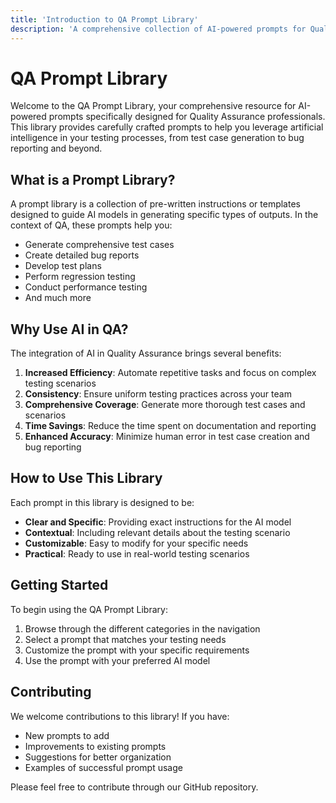 ```yaml
---
title: 'Introduction to QA Prompt Library'
description: 'A comprehensive collection of AI-powered prompts for Quality Assurance professionals'
---
```


# QA Prompt Library

Welcome to the QA Prompt Library, your comprehensive resource for AI-powered prompts specifically designed for Quality Assurance professionals. This library provides carefully crafted prompts to help you leverage artificial intelligence in your testing processes, from test case generation to bug reporting and beyond.

## What is a Prompt Library?

A prompt library is a collection of pre-written instructions or templates designed to guide AI models in generating specific types of outputs. In the context of QA, these prompts help you:

- Generate comprehensive test cases
- Create detailed bug reports
- Develop test plans
- Perform regression testing
- Conduct performance testing
- And much more

## Why Use AI in QA?

The integration of AI in Quality Assurance brings several benefits:

1. **Increased Efficiency**: Automate repetitive tasks and focus on complex testing scenarios
2. **Consistency**: Ensure uniform testing practices across your team
3. **Comprehensive Coverage**: Generate more thorough test cases and scenarios
4. **Time Savings**: Reduce the time spent on documentation and reporting
5. **Enhanced Accuracy**: Minimize human error in test case creation and bug reporting

## How to Use This Library

Each prompt in this library is designed to be:

- **Clear and Specific**: Providing exact instructions for the AI model
- **Contextual**: Including relevant details about the testing scenario
- **Customizable**: Easy to modify for your specific needs
- **Practical**: Ready to use in real-world testing scenarios

## Getting Started

To begin using the QA Prompt Library:

1. Browse through the different categories in the navigation
2. Select a prompt that matches your testing needs
3. Customize the prompt with your specific requirements
4. Use the prompt with your preferred AI model

## Contributing

We welcome contributions to this library! If you have:

- New prompts to add
- Improvements to existing prompts
- Suggestions for better organization
- Examples of successful prompt usage

Please feel free to contribute through our GitHub repository.
